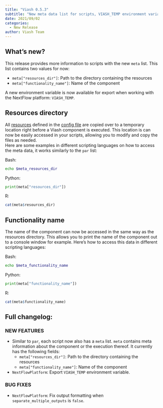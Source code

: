 ```yaml
---
title: "Viash 0.5.3"
subtitle: "New meta data list for scripts, VIASH_TEMP environment variable for NextFlow, fixed output formatting with separate outputs"
date: 2021/09/02
categories:
  - New Release
author: Viash Team
---
```


## What's new?

This release provides more information to scripts with the new `meta` list. This list contains two values for now:

  - `meta["resources_dir"]`: Path to the directory containing the resources
  - `meta["functionality_name"]`: Name of the component

A new environment variable is now available for export when working with the NextFlow platform: `VIASH_TEMP`.

## Resources directory

All [resources](/reference/config/functionality.html#resources) defined in the [config file](/reference/config/overview.html) are copied over to a temporary location right before a Viash component is executed. This location is can now be easily accessed in your scripts, allowing you to modify and copy the files as needed.  
Here are some examples in different scripting languages on how to access the meta data, it works similarly to the `par` list:

Bash:  

```bash
echo $meta_resources_dir 
```

Python:  

```python
print(meta["resources_dir"])
```

R:

```r
cat(meta$resources_dir)
```

## Functionality name

The name of the component can now be accessed in the same way as the resources directory. This allows you to print the name of the component out to a console window for example.
Here's how to access this data in different scripting languages:

Bash:

```bash
echo $meta_functionality_name
```

Python:  

```python
print(meta["functionality_name"])
```

R:

```r
cat(meta$functionality_name)
```

## Full changelog:

### NEW FEATURES

* Similar to `par`, each script now also has a `meta` list. `meta` contains meta information about the component
  or the execution thereof. It currently has the following fields:
  - `meta["resources_dir"]`: Path to the directory containing the resources
  - `meta["functionality_name"]`: Name of the component

* `NextFlowPlatform`: Export `VIASH_TEMP` environment variable.

### BUG FIXES

* `NextFlowPlatform`: Fix output formatting when `separate_multiple_outputs` is `false`.
